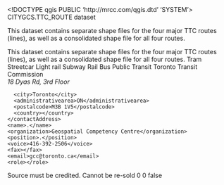 <!DOCTYPE qgis PUBLIC 'http://mrcc.com/qgis.dtd' 'SYSTEM'>
<qgis version="3.32.2-Lima">
  <identifier>CITYGCS.TTC_ROUTE</identifier>
  <parentidentifier></parentidentifier>
  <language></language>
  <type>dataset</type>
  <title>CITYGCS.TTC_ROUTE</title>
  <abstract>This dataset contains separate shape files for the four major TTC routes (lines), as well as a consolidated shape file for all four routes.

This dataset contains separate shape files for the four major TTC routes (lines), as well as a consolidated shape file for all four routes.</abstract>
  <keywords vocabulary="gmd:topicCategory">
    <keyword>Tram</keyword>
    <keyword>Streetcar</keyword>
    <keyword>Light rail</keyword>
    <keyword>Subway</keyword>
    <keyword>Rail</keyword>
    <keyword>Bus</keyword>
    <keyword>Public Transit</keyword>
    <keyword>Toronto Transit Commission</keyword>
  </keywords>
  <contact>
    <contactAddress>
      <type></type>
      <address>18 Dyas Rd,  3rd Floor</address>
      <city>Toronto</city>
      <administrativearea>ON</administrativearea>
      <postalcode>M3B 1V5</postalcode>
      <country></country>
    </contactAddress>
    <name>.</name>
    <organization>Geospatial Competency Centre</organization>
    <position>.</position>
    <voice>416-392-2506</voice>
    <fax></fax>
    <email>gcc@toronto.ca</email>
    <role></role>
  </contact>
  <links/>
  <dates/>
  <fees></fees>
  <constraints type="Limitations of use">Source must be credited. Cannot be re-sold</constraints>
  <encoding></encoding>
  <crs>
    <spatialrefsys nativeFormat="Wkt">
      <wkt></wkt>
      <proj4></proj4>
      <srsid>0</srsid>
      <srid>0</srid>
      <authid></authid>
      <description></description>
      <projectionacronym></projectionacronym>
      <ellipsoidacronym></ellipsoidacronym>
      <geographicflag>false</geographicflag>
    </spatialrefsys>
  </crs>
  <extent>
    <spatial minz="0" crs="EPSG:4326" minx="-82" maxy="45.20000000000000284" maxz="0" dimensions="2" miny="42" maxx="-77.79999999999999716"/>
    <temporal>
      <period>
        <start></start>
        <end></end>
      </period>
    </temporal>
  </extent>
</qgis>
